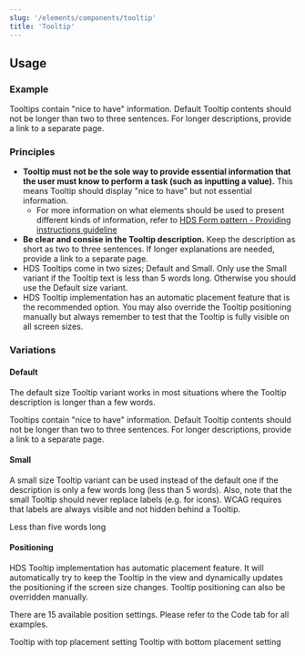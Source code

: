 ```yaml
---
slug: '/elements/components/tooltip'
title: 'Tooltip'
---
```




## Usage

### Example
<PlaygroundPreview>
  <Tooltip>Tooltips contain "nice to have" information. Default Tooltip contents should not be longer than two to three sentences. For longer descriptions, provide a link to a separate page.</Tooltip>
</PlaygroundPreview>

### Principles
- **Tooltip must not be the sole way to provide essential information that the user must know to perform a task (such as inputting a value).** This means Tooltip should display "nice to have" but not essential information.
    - For more information on what elements should be used to present different kinds of information, refer to [HDS Form pattern - Providing instructions guideline](/)
- **Be clear and consise in the Tooltip description.** Keep the description as short as two to three sentences. If longer explanations are needed, provide a link to a separate page.
- HDS Tooltips come in two sizes; Default and Small. Only use the Small variant if the Tooltip text is less than 5 words long. Otherwise you should use the Default size variant.
- HDS Tooltip implementation has an automatic placement feature that is the recommended option. You may also override the Tooltip positioning manually but always remember to test that the Tooltip is fully visible on all screen sizes.
### Variations

#### Default
The default size Tooltip variant works in most situations where the Tooltip description is longer than a few words.

<PlaygroundPreview>
  <Tooltip>Tooltips contain "nice to have" information. Default Tooltip contents should not be longer than two to three sentences. For longer descriptions, provide a link to a separate page.</Tooltip>
</PlaygroundPreview>

#### Small
A small size Tooltip variant can be used instead of the default one if the description is only a few words long (less than 5 words). Also, note that the small Tooltip should never replace labels (e.g. for icons). WCAG requires that labels are always visible and not hidden behind a Tooltip.

<PlaygroundPreview>
  <Tooltip small>Less than five words long</Tooltip>
</PlaygroundPreview>

#### Positioning
HDS Tooltip implementation has automatic placement feature. It will automatically try to keep the Tooltip in the view and dynamically updates the positioning if the screen size changes. Tooltip positioning can also be overridden manually.

There are 15 available position settings. Please refer to the Code tab for all examples.

<PlaygroundPreview>
  <Tooltip placement="top">Tooltip with top placement setting</Tooltip>
  <Tooltip placement="bottom">Tooltip with bottom placement setting</Tooltip>
</PlaygroundPreview>
